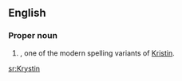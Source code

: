==English==

===Proper noun===
{{en-proper noun}}

# {{given name|female|from=Ancient Greek}}, one of the modern spelling variants of [[Kristin]].

[[sr:Krystin]]